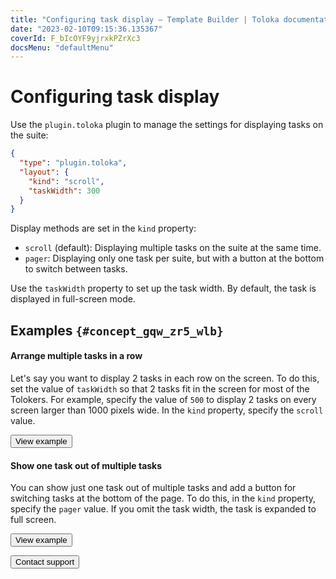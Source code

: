 ```yaml
---
title: "Configuring task display — Template Builder | Toloka documentation"
date: "2023-02-10T09:15:36.135367"
coverId: F_bIcOYF9yjrxkPZrXc3
docsMenu: "defaultMenu"
---
```



# Configuring task display

Use the `plugin.toloka` plugin to manage the settings for displaying tasks on the suite:
```json
{
  "type": "plugin.toloka",
  "layout": {
    "kind": "scroll",
    "taskWidth": 300
  }
}
```

Display methods are set in the `kind` property:

- `scroll` (default): Displaying multiple tasks on the suite at the same time.
- `pager`: Displaying only one task per suite, but with a button at the bottom to switch between tasks.

Use the `taskWidth` property to set up the task width. By default, the task is displayed in full-screen mode.

## Examples `{#concept_gqw_zr5_wlb}`
#### Arrange multiple tasks in a row

Let's say you want to display 2 tasks in each row on the screen. To do this, set the value of `taskWidth` so that 2 tasks fit in the screen for most of the Tolokers. For example, specify the value of `500` to display 2 tasks on every screen larger than 1000 pixels wide. In the `kind` property, specify the `scroll` value.

<Button themeColor="light" view="default" size="l" type="link" url="https://ya.cc/t/XE6YjRFh3ttCWx">View example</Button>

#### Show one task out of multiple tasks

You can show just one task out of multiple tasks and add a button for switching tasks at the bottom of the page. To do this, in the `kind` property, specify the `pager` value. If you omit the task width, the task is expanded to full screen.

<Button themeColor="light" view="default" size="l" type="link" url="https://ya.cc/t/XE6YjRFh3ttCWx">View example</Button>

<p></p>

<Button themeColor="light" view="default" size="l" type="link" url="/docs/guide/troubleshooting/support?form-source=template-builder-operations-set-plugin-toloka">Contact support</Button>
